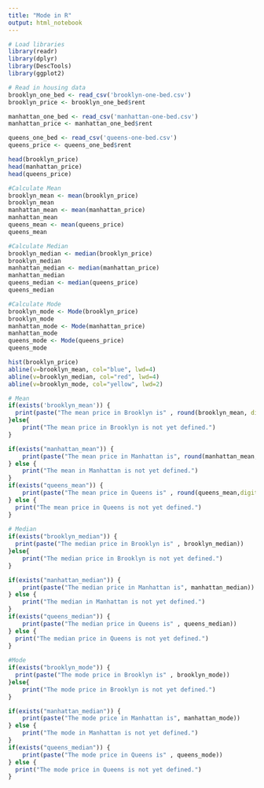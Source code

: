 ```yaml
---
title: "Mode in R"
output: html_notebook
---
```

```r
# Load libraries
library(readr)
library(dplyr)
library(DescTools)
library(ggplot2)
```
```r
# Read in housing data
brooklyn_one_bed <- read_csv('brooklyn-one-bed.csv')
brooklyn_price <- brooklyn_one_bed$rent

manhattan_one_bed <- read_csv('manhattan-one-bed.csv')
manhattan_price <- manhattan_one_bed$rent

queens_one_bed <- read_csv('queens-one-bed.csv')
queens_price <- queens_one_bed$rent

head(brooklyn_price)
head(manhattan_price)
head(queens_price)
```

```r
#Calculate Mean
brooklyn_mean <- mean(brooklyn_price)
brooklyn_mean
manhattan_mean <- mean(manhattan_price)
manhattan_mean
queens_mean <- mean(queens_price)
queens_mean
```

```r
#Calculate Median
brooklyn_median <- median(brooklyn_price)
brooklyn_median
manhattan_median <- median(manhattan_price)
manhattan_median
queens_median <- median(queens_price)
queens_median
```


```r
#Calculate Mode
brooklyn_mode <- Mode(brooklyn_price)
brooklyn_mode
manhattan_mode <- Mode(manhattan_price)
manhattan_mode
queens_mode <- Mode(queens_price)
queens_mode

hist(brooklyn_price)
abline(v=brooklyn_mean, col="blue", lwd=4)
abline(v=brooklyn_median, col="red", lwd=4)
abline(v=brooklyn_mode, col="yellow", lwd=2)


```

```r
# Mean
if(exists('brooklyn_mean')) {
  print(paste("The mean price in Brooklyn is" , round(brooklyn_mean, digits=2))) 
}else{
    print("The mean price in Brooklyn is not yet defined.")
}

if(exists("manhattan_mean")) {
    print(paste("The mean price in Manhattan is", round(manhattan_mean,digits=2)))
} else {
    print("The mean in Manhattan is not yet defined.")
}
if(exists("queens_mean")) {
    print(paste("The mean price in Queens is" , round(queens_mean,digits=2)))
} else {
  print("The mean price in Queens is not yet defined.")
}   
    
# Median
if(exists("brooklyn_median")) {
  print(paste("The median price in Brooklyn is" , brooklyn_median)) 
}else{
    print("The median price in Brooklyn is not yet defined.")
}

if(exists("manhattan_median")) {
    print(paste("The median price in Manhattan is", manhattan_median))
} else {
    print("The median in Manhattan is not yet defined.")
}
if(exists("queens_median")) {
    print(paste("The median price in Queens is" , queens_median))
} else {
  print("The median price in Queens is not yet defined.")
} 
    
#Mode
if(exists("brooklyn_mode")) {
  print(paste("The mode price in Brooklyn is" , brooklyn_mode)) 
}else{
    print("The mode price in Brooklyn is not yet defined.")
}

if(exists("manhattan_median")) {
    print(paste("The mode price in Manhattan is", manhattan_mode))
} else {
    print("The mode in Manhattan is not yet defined.")
}
if(exists("queens_median")) {
    print(paste("The mode price in Queens is" , queens_mode))
} else {
  print("The mode price in Queens is not yet defined.")
} 
```

